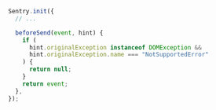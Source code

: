 ```javascript
Sentry.init({
  // ...

  beforeSend(event, hint) {
    if (
      hint.originalException instanceof DOMException &&
      hint.originalException.name === "NotSupportedError"
    ) {
      return null;
    }
    return event;
  },
});
```

